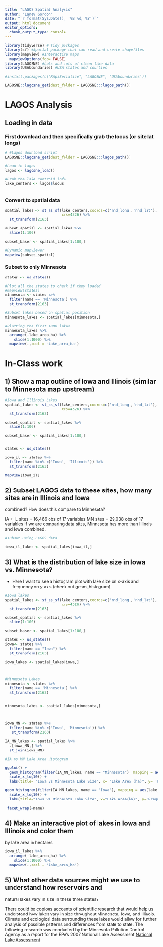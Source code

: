 ```yaml
---
title: "LAGOS Spatial Analysis"
author: "Laney Gordon"
date: "`r format(Sys.Date(), '%B %d, %Y')`"
output: html_document
editor_options: 
  chunk_output_type: console
---
```




```r
library(tidyverse) # Tidy packages
library(sf) #Spatial package that can read and create shapefiles 
library(mapview) #Interactive maps
  mapviewOptions(fgb= FALSE) 
library(LAGOSNE) #Lots and lots of clean lake data
library(USAboundaries) #USA states and counties
```
```r
#install.packages(c("RApiSerialize", "LAGOSNE", 'USAboundaries'))

LAGOSNE::lagosne_get(dest_folder = LAGOSNE:::lagos_path()) 
```
# LAGOS Analysis


## Loading in data


### First download and then specifically grab the locus (or site lat longs)

```r
# #Lagos download script
LAGOSNE::lagosne_get(dest_folder = LAGOSNE:::lagos_path())

#Load in lagos
lagos <- lagosne_load()

#Grab the lake centroid info
lake_centers <- lagos$locus



```



### Convert to spatial data
```r

spatial_lakes <- st_as_sf(lake_centers,coords=c('nhd_long','nhd_lat'),
                          crs=4326) %>%
  st_transform(2163)

subset_spatial <- spatial_lakes %>%
  slice(1:100) 

subset_baser <- spatial_lakes[1:100,]

#Dynamic mapviewer
mapview(subset_spatial)

```


### Subset to only Minnesota

```r
states <- us_states()

#Plot all the states to check if they loaded
#mapview(states)
minnesota <- states %>%
  filter(name == 'Minnesota') %>%
  st_transform(2163)

#Subset lakes based on spatial position
minnesota_lakes <- spatial_lakes[minnesota,]

#Plotting the first 1000 lakes
minnesota_lakes %>%
  arrange(-lake_area_ha) %>%
    slice(1:1000) %>%
  mapview(.,zcol = 'lake_area_ha')
```


# In-Class work


## 1) Show a map outline of Iowa and Illinois (similar to Minnesota map upstream)


```r
#Iowa and Illinois Lakes
spatial_lakes <- st_as_sf(lake_centers,coords=c('nhd_long','nhd_lat'),
                          crs=4326) %>%
  st_transform(2163)

subset_spatial <- spatial_lakes %>%
  slice(1:100) 

subset_baser <- spatial_lakes[1:100,]


states <- us_states()

iowa_il <- states %>%
  filter(name %in% c('Iowa', 'Illinois')) %>%
  st_transform(2163)

mapview(iowa_il) 


```



## 2) Subset LAGOS data to these sites, how many sites are in Illinois and Iowa
combined? How does this compare to Minnesota?

IA + IL sites = 16,466 obs of 17 variables
MN sites = 29,038 obs of 17 variables
If we are comparing data sites, Minnesota has more than Illinois and Iowa combined.

```r
#subset using LAGOS data

iowa_il_lakes <- spatial_lakes[iowa_il,] 


```


## 3) What is the distribution of lake size in Iowa vs. Minnesota?

- Here I want to see a histogram plot with lake size on x-axis and frequency on 
y axis (check out geom_histogram)

```r
#Iowa lakes
spatial_lakes <- st_as_sf(lake_centers,coords=c('nhd_long','nhd_lat'),
                          crs=4326) %>%
  st_transform(2163) 

subset_spatial <- spatial_lakes %>%
  slice(1:100) 

subset_baser <- spatial_lakes[1:100,]

states <- us_states()
iowa<- states %>%
  filter(name == "Iowa") %>%
  st_transform(2163) 

iowa_lakes <- spatial_lakes[iowa,]



#Minnesota Lakes
minnesota <- states %>%
  filter(name == 'Minnesota') %>%
  st_transform(2163) 
 

minnesota_lakes <- spatial_lakes[minnesota,] 



iowa_MN <- states %>%
  filter(name %in% c('Iowa', 'Minnesota')) %>% 
   st_transform(2163)  
  
IA_MN_lakes <- spatial_lakes %>% 
  .[iowa_MN,] %>%
  st_join(iowa_MN) 


```
```r

#IA vs MN Lake Area Histogram 

ggplot() +
  geom_histogram(filter(IA_MN_lakes, name == "Minnesota"), mapping = aes(lake_area_ha), bins= 15, color="darkblue", fill="lightblue")+
  scale_x_log10() +
  labs(title= "Iowa vs Minnesota Lake Size", x= "Lake Area (ha)", y= 'Frequency') + 

geom_histogram(filter(IA_MN_lakes, name == "Iowa"), mapping = aes(lake_area_ha), bins = 15, color="red", fill="pink")+
  scale_x_log10() +
  labs(title="Iowa vs Minnesota Lake Size", x="Lake Area(ha)", y='Frequency')+
  
 facet_wrap(~name) 

```


## 4) Make an interactive plot of lakes in Iowa and Illinois and color them
by lake area in hectares

```r
iowa_il_lakes %>%
  arrange(-lake_area_ha) %>%
    slice(1:1000) %>%
  mapview(.,zcol = 'lake_area_ha') 

```


## 5) What other data sources might we use to understand how reservoirs and 
natural lakes vary in size in these three states? 

There could be copious accounts of scientific research that would help us understand how lakes vary in size throughout Minnesota, Iowa, and Illinois. Climate and ecological data surrounding these lakes would allow for further analysis of possible patterns and differences from state to state. The following research was conducted by the Minnesota Pollution Control Agency as a report for the EPA's 2007 National Lake Assessment [National Lake Assessment](https://www.pca.state.mn.us/sites/default/files/wq-nlap1-05.pdf)       
